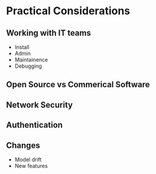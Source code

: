 # Practical Considerations  

## Working with IT teams    
- Install 
- Admin
- Maintainence
- Debugging 

## Open Source vs Commerical Software    

## Network Security  

## Authentication 

## Changes  

- Model drift  
- New features 

